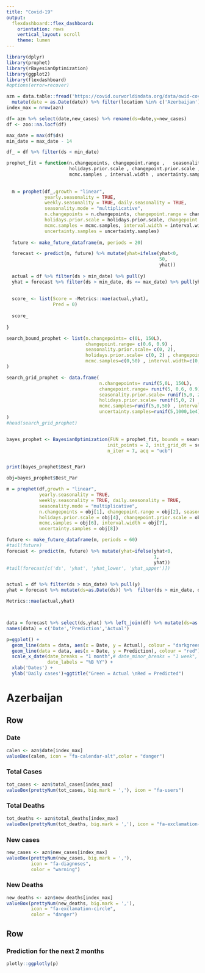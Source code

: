 ```yaml
---
title: "Covid-19"
output: 
  flexdashboard::flex_dashboard:
    orientation: rows
    vertical_layout: scroll
    theme: lumen
---
```



```r
library(dplyr)
library(prophet)
library(rBayesianOptimization)
library(ggplot2)
library(flexdashboard)
#options(error=recover)

azn = data.table::fread('https://covid.ourworldindata.org/data/owid-covid-data.csv') %>% 
  mutate(date = as.Date(date)) %>% filter(location %in% c('Azerbaijan'))
index_max = nrow(azn)

df= azn %>% select(date,new_cases) %>% rename(ds=date,y=new_cases)
df <- zoo::na.locf(df)

max_date = max(df$ds)
min_date = max_date - 14

df_ = df %>% filter(ds < min_date)

prophet_fit = function(n.changepoints, changepoint.range ,   seasonality.prior.scale, 
                       holidays.prior.scale , changepoint.prior.scale , 
                       mcmc.samples , interval.width , uncertainty.samples) {
  
  
  m = prophet(df_,growth = "linear", 
              yearly.seasonality = TRUE, 
              weekly.seasonality = TRUE, daily.seasonality = TRUE, 
              seasonality.mode = "multiplicative",
              n.changepoints = n.changepoints, changepoint.range = changepoint.range, seasonality.prior.scale = seasonality.prior.scale, 
              holidays.prior.scale = holidays.prior.scale, changepoint.prior.scale = changepoint.prior.scale, 
              mcmc.samples = mcmc.samples, interval.width = interval.width, 
              uncertainty.samples = uncertainty.samples)
  
  future <- make_future_dataframe(m, periods = 20)

  forecast <- predict(m, future) %>% mutate(yhat=ifelse(yhat<0,
                                                        50, 
                                                        yhat))
  
  actual = df %>% filter(ds > min_date) %>% pull(y)
  yhat = forecast %>% filter(ds > min_date, ds <= max_date) %>% pull(yhat)
  
  
  score_ <- list(Score = -Metrics::mae(actual,yhat),
                 Pred = 0)
  
  score_
  
}

search_bound_prophet <- list(n.changepoints= c(0L, 150L), 
                             changepoint.range= c(0.6, 0.9) , 
                             seasonality.prior.scale= c(0, 2), 
                             holidays.prior.scale= c(0, 2) , changepoint.prior.scale= c(0, 2) , 
                             mcmc.samples=c(0,50) , interval.width=c(0,1) , uncertainty.samples=c(1000,1e4)
)

search_grid_prophet <- data.frame(
                                  n.changepoints= runif(5,0L, 150L), 
                                  changepoint.range= runif(5, 0.6, 0.9) , 
                                  seasonality.prior.scale= runif(5,0, 2), 
                                  holidays.prior.scale= runif(5,0, 2) , changepoint.prior.scale= runif(5,0, 2) , 
                                  mcmc.samples=runif(5,0,50) , interval.width=runif(5,0,1) , 
                                  uncertainty.samples=runif(5,1000,1e4)
)
#head(search_grid_prophet)


bayes_prophet <- BayesianOptimization(FUN = prophet_fit, bounds = search_bound_prophet,
                                     init_points = 2, init_grid_dt = search_grid_prophet,
                                     n_iter = 7, acq = "ucb")


print(bayes_prophet$Best_Par)

obj=bayes_prophet$Best_Par

m = prophet(df,growth = "linear", 
            yearly.seasonality = TRUE, 
            weekly.seasonality = TRUE, daily.seasonality = TRUE, 
            seasonality.mode = "multiplicative",
            n.changepoints = obj[1], changepoint.range = obj[2], seasonality.prior.scale = obj[3], 
            holidays.prior.scale = obj[4], changepoint.prior.scale = obj[5], 
            mcmc.samples = obj[6], interval.width = obj[7], 
            uncertainty.samples = obj[8])

future <- make_future_dataframe(m, periods = 60)
#tail(future)
forecast <- predict(m, future) %>% mutate(yhat=ifelse(yhat<0,
                                                      1, 
                                                      yhat))
#tail(forecast[c('ds', 'yhat', 'yhat_lower', 'yhat_upper')])


actual = df %>% filter(ds > min_date) %>% pull(y)
yhat = forecast %>% mutate(ds=as.Date(ds)) %>%  filter(ds > min_date, ds <= max_date) %>% pull(yhat)

Metrics::mae(actual,yhat)



data = forecast %>% select(ds,yhat) %>% left_join(df) %>% mutate(ds=as.Date(ds)) #%>%filter(ds>='2020-08-01')
names(data) = c('Date','Prediction','Actual')

p=ggplot() + 
  geom_line(data = data, aes(x = Date, y = Actual), colour = "darkgreen") +
  geom_line(data = data, aes(x = Date, y = Prediction), colour = "red") +
  scale_x_date(date_breaks = "1 month",# date_minor_breaks = "1 week",
               date_labels = "%B %Y") +
  xlab('Dates') +
  ylab('Daily cases')+ggtitle("Green = Actual \nRed = Predicted")

```



Azerbaijan
=====================================  

Row {data-height=130}
-----------------------------------------------------------------------

### Date

```r
calen <- azn$date[index_max]
valueBox(calen, icon = "fa-calendar-alt",color = "danger")
```

### Total Cases

```r
tot_cases <- azn$total_cases[index_max]
valueBox(prettyNum(tot_cases, big.mark = ','), icon = "fa-users")
```

### Total Deaths

```r
tot_deaths <- azn$total_deaths[index_max]
valueBox(prettyNum(tot_deaths, big.mark = ','), icon = "fa-exclamation-triangle")
```

### New cases

```r
new_cases <- azn$new_cases[index_max]
valueBox(prettyNum(new_cases, big.mark = ','), 
         icon = "fa-diagnoses",
         color = "warning")
```

### New Deaths

```r
new_deaths <- azn$new_deaths[index_max]
valueBox(prettyNum(new_deaths, big.mark = ','), 
         icon = "fa-exclamation-circle",
         color = "danger")
```


Row {data-height=400}
-------------------------------------

### Prediction for the next 2 months

```r
plotly::ggplotly(p)
```

